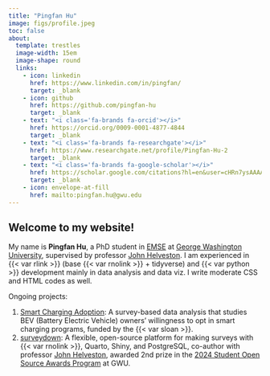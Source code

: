 ```yaml
---
title: "Pingfan Hu"
image: figs/profile.jpeg
toc: false
about:
  template: trestles
  image-width: 15em
  image-shape: round
  links:
    - icon: linkedin
      href: https://www.linkedin.com/in/pingfan/
      target: _blank
    - icon: github
      href: https://github.com/pingfan-hu
      target: _blank
    - text: "<i class='fa-brands fa-orcid'></i>"
      href: https://orcid.org/0009-0001-4877-4844
      target: _blank
    - text: "<i class='fa-brands fa-researchgate'></i>"
      href: https://www.researchgate.net/profile/Pingfan-Hu-2
      target: _blank
    - text: "<i class='fa-brands fa-google-scholar'></i>"
      href: https://scholar.google.com/citations?hl=en&user=cHRn7ysAAAAJ&view_op=list_works&gmla=AOv-ny_SNvl4HxALL_saOPSbgciX2yIEDuqGz8VcwqjeV8_KIsvS3Clzw9UsU0HyvsfVAVgU_yJO2NLq6vLT1IL2
      target: _blank
    - icon: envelope-at-fill
      href: mailto:pingfan.hu@gwu.edu
---
```


## Welcome to my website!

My name is **Pingfan Hu**, a PhD student in [EMSE](https://emse.engineering.gwu.edu/) at [George Washington University](https://www.gwu.edu/), supervised by professor [John Helveston](https://www.jhelvy.com). I am experienced in {{< var rlink >}} (base {{< var rnolink >}} + tidyverse) and {{< var python >}} development mainly in data analysis and data viz. I write moderate CSS and HTML codes as well.

Ongoing projects:

1. [Smart Charging Adoption](https://sc.pingfanhu.com): A survey-based data analysis that studies BEV (Battery Electric Vehicle) owners' willingness to opt in smart charging programs, funded by the {{< var sloan >}}.
2. [surveydown](https://surveydown.org): A flexible, open-source platform for making surveys with {{< var rnolink >}}, Quarto, Shiny, and PostgreSQL, co-author with professor [John Helveston](https://www.jhelvy.com), awarded 2nd prize in the [2024 Student Open Source Awards Program](https://ospo.gwu.edu/2024-student-open-source-award-winners) at GWU.
